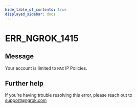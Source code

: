 ```yaml
---
hide_table_of_contents: true
displayed_sidebar: docs
---
```



# ERR_NGROK_1415

## Message

Your account is limited to `MAX` IP Policies.

<ErrorDetails error="err_ngrok_1415" />

## Further help

If you're having trouble resolving this error, please reach out to [support@ngrok.com](mailto:support@ngrok.com?subject=Help%20with%20ERR_NGROK_1415)
